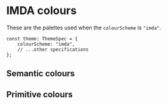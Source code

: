 
<Meta title="Foundations/Colours/IMDA" />

# IMDA colours

These are the palettes used when the `colourScheme` is `"imda"`.

```tsx
const theme: ThemeSpec = {
    colourScheme: "imda",
    // ...other specifications
};
```

## Semantic colours

<SemanticColourDisplay theme={IMDATheme} />

## Primitive colours

<PrimitiveColourDisplay theme={IMDATheme} />
